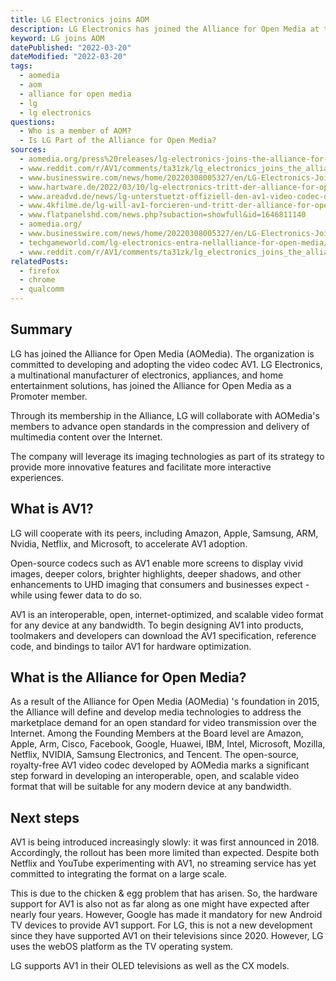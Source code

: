 ```yaml
---
title: LG Electronics joins AOM
description: LG Electronics has joined the Alliance for Open Media at the Promoter level.
keyword: LG joins AOM
datePublished: "2022-03-20"
dateModified: "2022-03-20"
tags:
  - aomedia
  - aom
  - alliance for open media
  - lg
  - lg electronics
questions:
  - Who is a member of AOM?
  - Is LG Part of the Alliance for Open Media?
sources:
  - aomedia.org/press%20releases/lg-electronics-joins-the-alliance-for-open-media/
  - www.reddit.com/r/AV1/comments/ta31zk/lg_electronics_joins_the_alliance_for_open_media/
  - www.businesswire.com/news/home/20220308005327/en/LG-Electronics-Joins-the-Alliance-for-Open-Media
  - www.hartware.de/2022/03/10/lg-electronics-tritt-der-alliance-for-open-media-bei/
  - www.areadvd.de/news/lg-unterstuetzt-offiziell-den-av1-video-codec-der-alliance-for-open-media/
  - www.4kfilme.de/lg-will-av1-forcieren-und-tritt-der-alliance-for-open-media-bei/
  - www.flatpanelshd.com/news.php?subaction=showfull&id=1646811140
  - aomedia.org/
  - www.businesswire.com/news/home/20220308005327/en/LG-Electronics-Joins-the-Alliance-for-Open-Media
  - techgameworld.com/lg-electronics-entra-nellalliance-for-open-media/
  - www.reddit.com/r/AV1/comments/ta31zk/lg_electronics_joins_the_alliance_for_open_media/
relatedPosts:
  - firefox
  - chrome
  - qualcomm
---
```


## Summary

LG has joined the Alliance for Open Media (AOMedia). The organization is committed to developing and adopting the video codec AV1. LG Electronics, a multinational manufacturer of electronics, appliances, and home entertainment solutions, has joined the Alliance for Open Media as a Promoter member.

Through its membership in the Alliance, LG will collaborate with AOMedia's members to advance open standards in the compression and delivery of multimedia content over the Internet.

The company will leverage its imaging technologies as part of its strategy to provide more innovative features and facilitate more interactive experiences.

<Quote
  author="Kim Byoung-hoon, CTO of LG Electronics"
  source="aomedia.org/press%20releases/lg-electronics-joins-the-alliance-for-open-media/"
  text="We are eager to work collaboratively to further the development and adoption of AV1-enabled innovative online video streaming solutions as a member of AOMedia. We look forward to exploring new possibilities for innovating online video across a wide range of applications."
/>

<Quote
  author="Matt Frost, chair of AOMedia"
  source="aomedia.org/press%20releases/lg-electronics-joins-the-alliance-for-open-media/"
  text="We look forward to collaborating with LG on the next generation of streaming media technologies. LG's expertise in smart appliances will make them a valuable contributor to AOMedia's projects."
/>

## What is AV1?

LG will cooperate with its peers, including Amazon, Apple, Samsung, ARM, Nvidia, Netflix, and Microsoft, to accelerate AV1 adoption.

Open-source codecs such as AV1 enable more screens to display vivid images, deeper colors, brighter highlights, deeper shadows, and other enhancements to UHD imaging that consumers and businesses expect - while using fewer data to do so.

AV1 is an interoperable, open, internet-optimized, and scalable video format for any device at any bandwidth. To begin designing AV1 into products, toolmakers and developers can download the AV1 specification, reference code, and bindings to tailor AV1 for hardware optimization.

## What is the Alliance for Open Media?

As a result of the Alliance for Open Media (AOMedia) 's foundation in 2015, the Alliance will define and develop media technologies to address the marketplace demand for an open standard for video transmission over the Internet. Among the Founding Members at the Board level are Amazon, Apple, Arm, Cisco, Facebook, Google, Huawei, IBM, Intel, Microsoft, Mozilla, Netflix, NVIDIA, Samsung Electronics, and Tencent. The open-source, royalty-free AV1 video codec developed by AOMedia marks a significant step forward in developing an interoperable, open, and scalable video format that will be suitable for any modern device at any bandwidth.

## Next steps

AV1 is being introduced increasingly slowly: it was first announced in 2018. Accordingly, the rollout has been more limited than expected. Despite both Netflix and YouTube experimenting with AV1, no streaming service has yet committed to integrating the format on a large scale.

This is due to the chicken & egg problem that has arisen. So, the hardware support for AV1 is also not as far along as one might have expected after nearly four years. However, Google has made it mandatory for new Android TV devices to provide AV1 support. For LG, this is not a new development since they have supported AV1 on their televisions since 2020. However, LG uses the webOS platform as the TV operating system.

LG supports AV1 in their OLED televisions as well as the CX models.

